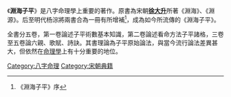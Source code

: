 《'''淵海子平'''》是八字命理學上重要的著作。原書為宋朝'''[[徐大升|徐大升]]'''所著《淵海》、《淵源》。后至明代杨淙將兩書合為一冊有所增補<ref>《淵海子平》序</ref>，成為如今所流傳的《淵海子平》。

全書分五卷，第一卷論述子平術數基本知識，第二卷論述看命方法子平諸格，三卷至五卷論六親、歌賦、詩訣。其書理論為子平原始論法，與當今流行論法差異甚大，但依然在[[命理學|命理學]]上有十分重要的地位。

{{Pub-stub}}
[[Category:八字命理|Category:八字命理]]
[[Category:宋朝典籍|Category:宋朝典籍]]
{{八字命學}}